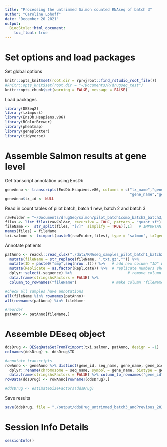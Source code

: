 ```yaml
---
title: "Processing the untrimmed Salmon counted RNAseq of batch 3"
author: "Caroline Lohoff"
date: "December 20 2021"
output:
  BiocStyle::html_document:
    toc_float: true
---
```


# Set options and load packages

Set global options
```r
knitr::opts_knit$set(root.dir = rprojroot::find_rstudio_root_file())
#knitr::opts_knit$set(root.dir = "~/Documents/R/drugseq_test")
knitr::opts_chunk$set(warning = FALSE, message = FALSE)
```

Load packages
```r
library(DESeq2)
library(tximport)
library(EnsDb.Hsapiens.v86)
library(RColorBrewer)
library(pheatmap)
library(geneplotter)
library(tidyverse)
```

# Assemble Salmon results at gene level

Get transcript annotation using EnsDb
```r
geneAnno <- transcripts(EnsDb.Hsapiens.v86, columns = c("tx_name","gene_id", "seq_name",
                                                        "gene_name","gene_biotype"), return.type = "DataFrame") %>% as_tibble()
geneAnno$tx_id <- NULL
```

Read in count tables of pilot batch, batch 1 new, batch 2 and batch 3
```r
rawFolder = "~/Documents/drugSeq/salmon/pilot_batch1comb_batch2_batch3/"
files <- list.files(rawFolder, recursive = TRUE, pattern = "quant.sf")
fileName <-  str_split(files, "[/]", simplify = TRUE)[,1]   # IMPORTANT CHANGE [,2] -> [,1]
names(files) = fileName
txi.salmon <- tximport(paste0(rawFolder,files), type = "salmon", tx2gene = geneAnno, ignoreTxVersion = TRUE)
```

Annotate patients
```r
patAnno <- readxl::read_xlsx("./data/RNAseq_samples_pilot_batch1_batch2_batch3.xlsx") %>%
  mutate(fileName = str_replace(fileName, ".txt.gz","")) %>%
  mutate(ID = paste0("smp",seq(nrow(.)))) %>%   # add new column "ID" which contains "smp1" - "smpn"
  mutate(Replicate = as.factor(Replicate)) %>%  # replicate numbers should be factors
  dplyr::select(-sequence) %>%                         # remove column "sequence"
  data.frame(stringsAsFactors = FALSE) %>%
  column_to_rownames("fileName")                # make column "fileName" to rownames column

#check all samples have annotations
all(fileName %in% rownames(patAnno))  
all(rownames(patAnno) %in% fileName)  

#reorder 
patAnno <- patAnno[fileName,]
```


# Assemble DEseq object
```r
ddsDrug <- DESeqDataSetFromTximport(txi.salmon, patAnno, design = ~1)
colnames(ddsDrug) <- ddsDrug$ID

#annotate transcripts
rowAnno <- geneAnno %>% distinct(gene_id, seq_name, gene_name, gene_biotype) %>%
  dplyr::rename(chromosome = seq_name, symbol = gene_name, biotype = gene_biotype) %>%
  data.frame(stringsAsFactors = FALSE) %>% column_to_rownames("gene_id")
rowData(ddsDrug) <- rowAnno[rownames(ddsDrug),]

#ddsDrug <- estimateSizeFactors(ddsDrug)
```

Save results
```r
save(ddsDrug, file = "./output/ddsDrug_untrimmed_batch3_andPrevious_20211220.RData")
```

# Session Info Details
```r
sessionInfo()
```

